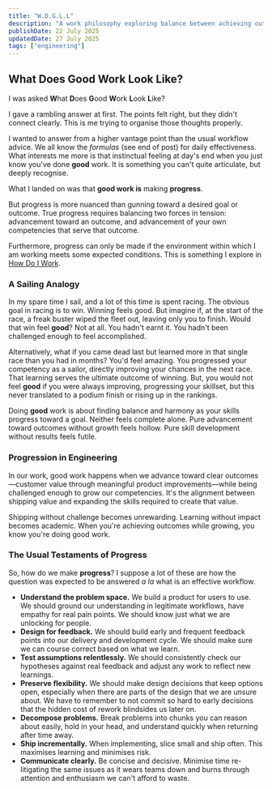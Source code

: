 ```yaml
---
title: "W.D.G.L.L"
description: "A work philosophy exploring balance between achieving outcomes and developing skills."
publishDate: 22 July 2025
updatedDate: 27 July 2025
tags: ["engineering"]
---
```


## What Does Good Work Look Like?

I was asked **W**hat **D**oes **G**ood **W**ork **L**ook **L**ike?

I gave a rambling answer at first. The points felt right, but they didn't connect clearly. This is me trying to organise those thoughts properly.

I wanted to answer from a higher vantage point than the usual workflow advice. We all know the _formulas_ (see end of post) for daily effectiveness. What interests me more is that instinctual feeling at day's end when you just know you've done **good** work. It is something you can't quite articulate, but deeply recognise.

What I landed on was that **good work is** making **progress**.

But progress is more nuanced than gunning toward a desired goal or outcome. True progress requires balancing two forces in tension: advancement toward an outcome, and advancement of your own competencies that serve that outcome.

Furthermore, progress can only be made if the environment within which I am working meets some expected conditions. This is something I explore in [How Do I Work]('/posts/how-do-I-work/).

### A Sailing Analogy

In my spare time I sail, and a lot of this time is spent racing. The obvious goal in racing is to win. Winning feels good. But imagine if, at the start of the race, a freak buster wiped the fleet out, leaving only you to finish. Would that win feel **good**? Not at all. You hadn't earnt it. You hadn't been challenged enough to feel accomplished.

Alternatively, what if you came dead last but learned more in that single race than you had in months? You'd feel amazing. You progressed your competency as a sailor, directly improving your chances in the next race. That learning serves the ultimate outcome of winning. But, you would not feel **good** if you were always improving, progressing your skillset, but this never translated to a podium finish or rising up in the rankings.

Doing **good** work is about finding balance and harmony as your skills progress toward a goal. Neither feels complete alone. Pure advancement toward outcomes without growth feels hollow. Pure skill development without results feels futile.

### Progression in Engineering

In our work, good work happens when we advance toward clear outcomes—customer value through meaningful product improvements—while being challenged enough to grow our competencies. It's the alignment between shipping value and expanding the skills required to create that value.

Shipping without challenge becomes unrewarding. Learning without impact becomes academic. When you're achieving outcomes while growing, you know you're doing good work.

### The Usual Testaments of Progress

So, how do we make **progress**? I suppose a lot of these are how the question was expected to be answered _a la_ what is an effective workflow.

- **Understand the problem space.** We build a product for users to use. We should ground our understanding in legitimate workflows, have empathy for real pain points. We should know just what we are unlocking for people.
- **Design for feedback.** We should build early and frequent feedback points into our delivery and development cycle. We should make sure we can course correct based on what we learn.
- **Test assumptions relentlessly.** We should consistently check our hypotheses against real feedback and adjust any work to reflect new learnings.
- **Preserve flexibility.** We should make design decisions that keep options open, especially when there are parts of the design that we are unsure about. We have to remember to not commit so hard to early decisions that the hidden cost of rework blindsides us later on.
- **Decompose problems.** Break problems into chunks you can reason about easily, hold in your head, and understand quickly when returning after time away.
- **Ship incrementally.** When implementing, slice small and ship often. This maximises learning and minimises risk.
- **Communicate clearly.** Be concise and decisive. Minimise time re-litigating the same issues as it wears teams down and burns through attention and enthusiasm we can't afford to waste.
